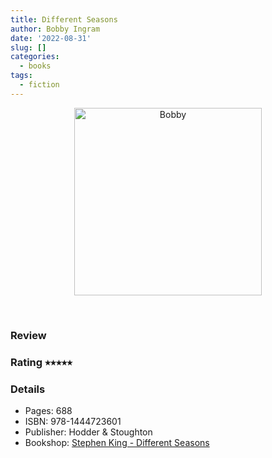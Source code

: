 ```yaml
---
title: Different Seasons
author: Bobby Ingram
date: '2022-08-31'
slug: []
categories:
  - books
tags:
  - fiction
---
```


<center>
<img src="Stephen King - Different Seasons.jpg" 
alt="Bobby" class="center" height="300">
</center>
<br>

### Review

### Rating &#11089;&#11089;&#11089;&#11089;&#11089;

### Details

* Pages: 688
* ISBN: 978-1444723601
* Publisher: Hodder & Stoughton
* Bookshop: [Stephen King - Different Seasons](https://uk.bookshop.org/a/9445/9781444723601)

